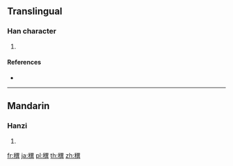{{character info/new}}
==Translingual==

===Han character===
{{Han char|rn=115|rad=禾|as=12|sn=17|four=|canj=HDWTC}}

# {{defn|Han|sort=禾12}}

====References====
* {{Han ref|kx=0860.050|dkj=25283|dj=1286.130|hdz=42632.060|uh=7A53|ud=31315}}

----

==Mandarin==

===Hanzi===
{{cmn-hanzi|pin=[[yì]] ([[yi4]])|wg=i<sup>4</sup>}}

# {{defn|lang=cmn|sort=禾12}}

[[fr:穓]]
[[ja:穓]]
[[pl:穓]]
[[th:穓]]
[[zh:穓]]
